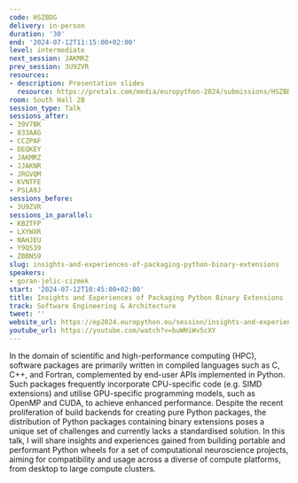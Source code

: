 ```yaml
---
code: HSZBDG
delivery: in-person
duration: '30'
end: '2024-07-12T11:15:00+02:00'
level: intermediate
next_session: JAKMRZ
prev_session: 3U9ZVR
resources:
- description: Presentation slides
  resource: https://pretalx.com/media/europython-2024/submissions/HSZBDG/resources/Goran_Jelic-Cizmek_EuroPython_2024_MczVUjd.pptx
room: South Hall 2B
session_type: Talk
sessions_after:
- 39V7BK
- 833AAG
- CCZPAF
- DEQKEY
- JAKMRZ
- JJAKNR
- JRGVQM
- KVNTFE
- PSLA9J
sessions_before:
- 3U9ZVR
sessions_in_parallel:
- KBZTFP
- LXYWXR
- NAHJEU
- Y9QS39
- ZBBNS9
slug: insights-and-experiences-of-packaging-python-binary-extensions
speakers:
- goran-jelic-cizmek
start: '2024-07-12T10:45:00+02:00'
title: Insights and Experiences of Packaging Python Binary Extensions
track: Software Engineering & Architecture
tweet: ''
website_url: https://ep2024.europython.eu/session/insights-and-experiences-of-packaging-python-binary-extensions
youtube_url: https://youtube.com/watch?v=buWHiWv5cXY
---
```


In the domain of scientific and high-performance computing (HPC), software packages are primarily written in compiled languages such as C, C++, and Fortran, complemented by end-user APIs implemented in Python. Such packages frequently incorporate CPU-specific code (e.g. SIMD extensions) and utilise GPU-specific programming models, such as OpenMP and CUDA, to achieve enhanced performance. Despite the recent proliferation of build backends for creating pure Python packages, the distribution of Python packages containing binary extensions poses a unique set of challenges and currently lacks a standardised solution. In this talk, I will share insights and experiences gained from building portable and performant Python wheels for a set of computational neuroscience projects, aiming for compatibility and usage across a diverse of compute platforms, from desktop to large compute clusters.
